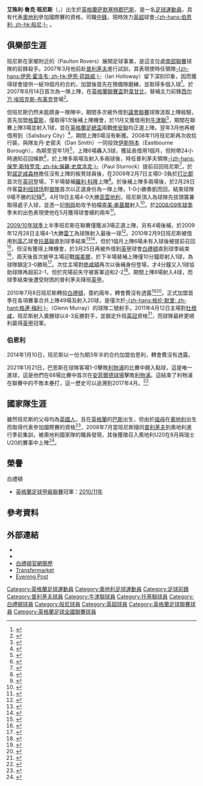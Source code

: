 {{NoteTA|G1=足球|G2=FAcup
|T=zh-hans:阿什利·巴恩斯; zh-hk:艾殊利·班尼斯; zh-tw:阿什利·巴恩斯
|1=zh-hans:阿什利; zh-hk:艾殊利; zh-tw:阿什利
|2=zh-hans:巴恩斯; zh-hk:班尼斯; zh-tw:巴恩斯
|3=zh-hans:阿什利·卢克·巴恩斯; zh-hk:艾殊利·魯克·班尼斯; zh-tw:阿什利·盧克·巴恩斯
|4=zh-hans:萨默塞特郡; zh-hk:森麻實郡; 
|5=zh-hans:西尔万·埃班克斯-布莱克; zh-hk:施雲·依賓斯-比歷克;
|6=zh-hans:莫利纽球场; zh-hk:摩連納斯球場;
|7=zh-hans:贾米·马凯尔; zh-hk:查美·麥基爾;
}}
{{Infobox football biography
|     playername = 艾殊利·班尼斯<br />''Ashley Barnes''
|          image = File:Ashley Barnes Brighton.jpg
|     image_size = 220px
|       fullname = Ashley Luke Barnes
|     birth_date = {{birth date and age|1989|10|30|df=y}}
|    birth_place = {{flagicon|ENG}} [[英格蘭|英格蘭]][[巴斯_(薩默塞特郡)|巴斯]]
|         height = {{height|ft=6|in=0}}<ref>{{cite web |language=en |date=2010-04-03 |url=http://www.pafc.co.uk/page/ProfilesDetail/0,,10364~39546,00.html |title=Ashley Barnes |publisher=''pafc.co.uk'' |accessdate=2010-04-02 |deadurl=yes |archiveurl=https://web.archive.org/web/20090522113134/http://www.pafc.co.uk/page/ProfilesDetail/0%2C%2C10364~39546%2C00.html |archivedate=2009-05-22 }}</ref>
|       position = [[前鋒_(足球)|前鋒]]
|    currentclub = [[伯恩利足球俱乐部|-{zh-hans:伯恩利; zh-hk:般尼;}-]]
|    clubnumber  = 10
|    youthyears1 = 2005–2007 
|    youthclubs1 = {{tsl|en|Paulton Rovers F.C.||保爾頓流浪}}
|         years1 = 2007–2010 
|         clubs1 = [[普利茅斯足球俱乐部|普利茅夫]]                       
|          caps1 = 22 
|         goals1 = 2
|         years2 = 2007      
|         clubs2 = → [[格雷斯竞技足球俱乐部|格雷斯]]                  
|          caps2 = 1  
|         goals2 = 0
|         years3 = 2007      
|         clubs3 = → [[牛津联足球俱乐部|牛津聯]]                   
|          caps3 = 3  
|         goals3 = 1
|         years4 = 2008      
|         clubs4 = → {{tsl|en|Salisbury City F.C.||沙尼斯貝利}}                 
|          caps4 = 5  
|         goals4 = 0
|         years5 = 2008–2009 
|         clubs5 = → [[伊斯特本市足球會|伊斯特本]]         
|          caps5 = 8  
|         goals5 = 5
|         years6 = 2010      
|         clubs6 = → [[托奎联足球俱乐部|托基聯]]                 
|          caps6 = 6  
|         goals6 = 0
|         years7 = 2010      
|         clubs7 = → [[布莱顿足球俱乐部|白禮頓]] 
|          caps7 = 8  
|         goals7 = 4
|         years8 = 2010–2014     
|         clubs8 = [[布莱顿足球俱乐部|白禮頓]]          
|          caps8 = 141
|         goals8 = 42
|         years9 = 2014–     
|         clubs9 = [[伯恩利足球俱乐部|-{zh-hans:伯恩利; zh-hk:般尼;}-]]         
|          caps9 = 202
|         goals9 = 44
| nationalyears1 = 2008
|  nationalteam1 = 奧地利U20
|  nationalcaps1 = 1
| nationalgoals1 = 0
|       pcupdate = 2021年2月17日
|       ntupdate = 
}}
'''艾殊利·魯克·班尼斯'''（{{lang-en|'''Ashley Luke Barnes'''}}，{{bd|1989年|10月30日|catidx=Barnes, Ashley}}）出生於[[英格蘭|英格蘭]][[萨默塞特郡|萨默塞特郡]][[巴斯_(薩默塞特郡)|巴斯]]，是一名[[足球|足球]][[運動員|運動員]]，具有代表[[奧地利國家足球隊|奧地利]]參加國際賽的資格，司職[[前鋒_(足球)|中鋒]]，現時效力[[英超|英超]]球會[[伯恩利足球俱乐部|-{zh-hans:伯恩利; zh-hk:般尼;}-]] 。

== 俱樂部生涯 ==
班尼斯在家鄉附近的{{tsl|en|Paulton Rovers F.C.||保爾頓流浪}}（Paulton Rovers）展開足球事業，是這支位處[[英格蘭足球南部聯賽|南部聯賽]]球隊的前鋒殺手。2007年3月他前赴[[普利茅斯足球俱乐部|普利茅夫]]進行試訓，其表現使時任領隊[[伊恩·霍洛韦|-{zh-hans:伊恩·霍洛韦; zh-hk:伊恩·荷路威;}-]]（Ian Holloway）留下深刻印象，因而獲得球會提供一紙18個月的合約，加盟後首先在預備隊磨練，並取得多個入球<ref>{{cite news |language=en |title=Paulton striker impresses Argyle |url=http://news.bbc.co.uk/sport1/hi/football/teams/p/plymouth_argyle/6347653.stm |publisher=''[[BBC_Sport|BBC Sport]]'' |date=2007-02-09 |accessdate=2008-10-01 |archive-date=2007-02-22 |archive-url=https://web.archive.org/web/20070222070537/http://news.bbc.co.uk/sport1/hi/football/teams/p/plymouth_argyle/6347653.stm |dead-url=no }}</ref>。於2007年8月14日首次為一隊上陣，在[[英格蘭聯賽盃|英格蘭聯賽盃]]對[[韦康比流浪者足球俱乐部|韋甘比]]，替補主力前鋒[[西尔万·埃班克斯-布莱克|西尔万·埃班克斯-布莱克]]登場<ref>{{cite news |language=en |title=Plymouth 2–1 Wycombe |url=http://news.bbc.co.uk/sport1/hi/football/league_cup/6941834.stm |publisher=''[[BBC_Sport|BBC Sport]]'' |date=2007-08-14 |accessdate=2008-10-01 |archive-date=2019-07-13 |archive-url=https://web.archive.org/web/20190713055245/http://news.bbc.co.uk/sport2/hi/football/league_cup/6941834.stm |dead-url=no }}</ref>。

但班尼斯仍然未能躋身一隊陣中，期間多次被外借到[[英格蘭足球議會聯賽|議會聯賽]]球隊汲取上陣經驗，首先加盟[[格雷斯竞技足球俱乐部|格雷斯]]，僅取得1次後補上陣機會，於11月又獲借用到[[牛津联足球俱乐部|牛津聯]]<ref>{{cite news |language=en |title=Oxford sign deadline day strikers |url=http://news.bbc.co.uk/sport1/hi/football/teams/o/oxford_utd/7107832.stm |publisher=''[[BBC_Sport|BBC Sport]]'' |date=2007-11-22 |accessdate=2008-10-01 |archive-date=2019-07-13 |archive-url=https://web.archive.org/web/20190713055245/http://news.bbc.co.uk/sport2/hi/football/teams/o/oxford_utd/7107832.stm |dead-url=no }}</ref>，期間在聯賽上陣3場並射入1球，並在[[英格蘭足總盃|英格蘭足總盃]]兩戰[[绍森德足球俱乐部|修安聯]]均正選上陣。翌年3月他再被借用到{{tsl|en|Salisbury City F.C.||沙尼斯貝利}}（Salisbury City）<ref>{{cite news |language=en |title=Salisbury bring in Barnes on loan |url=http://news.bbc.co.uk/sport1/hi/football/teams/s/salisbury/7285607.stm |publisher=''[[BBC_Sport|BBC Sport]]'' |date=2008-03-08 |accessdate=2008-10-01 |archive-date=2019-07-13 |archive-url=https://web.archive.org/web/20190713055245/http://news.bbc.co.uk/sport2/hi/football/teams/s/salisbury/7285607.stm |dead-url=no }}</ref>，期間上陣5場沒有斬獲。2008年11月班尼斯再次收拾行裝，與隊友丹·史密夫（Dan Smith）一同投效[[伊斯特本市足球會|伊斯特本]]（Eastbourne Borough），為期至翌年1月<ref>{{cite news |language=en |date=2008-11-27 |url=http://www.pafc.premiumtv.co.uk/page/NewsDetail/0,,10364~1468498,00.html |title=On the way |publisher=[[普利茅斯足球俱乐部|''pafc.co.uk'']] |accessdate=2008-11-27 |deadurl=yes |archiveurl=https://archive.is/20120805150108/http://www.pafc.premiumtv.co.uk/page/NewsDetail/0,,10364~1468498,00.html |archivedate=2012-08-05 }}</ref>，上陣6場轟入3球，獲延長借用1個月，但附帶24小時通知召回條款<ref>{{cite news |language=en |date=2009-01-05 |url=http://www.pafc.co.uk/page/NewsDetail/0,,10364~1509471,00.html |title=Loan extension |publisher=[[普利茅斯足球俱乐部|''pafc.co.uk'']] |accessdate=2009-01-06 |deadurl=yes |archiveurl=https://web.archive.org/web/20090430225040/http://www.pafc.co.uk/page/NewsDetail/0%2C%2C10364~1509471%2C00.html |archivedate=2009-04-30 }}</ref>，於上陣多兩場及射入多兩球後，時任普利茅夫領隊[[保罗·斯特罗克|-{zh-hans:保罗·斯特罗克; zh-hk:保羅·史度洛克;}-]]（Paul Sturrock）提前召回班尼斯<ref>{{cite news |language=en |date=2009-01-27 |url=http://www.pafc.co.uk/page/NewsDetail/0,,10364~1534218,00.html |title=Ashley called back |publisher=[[普利茅斯足球俱乐部|''pafc.co.uk'']] |accessdate=2009-01-28 |deadurl=yes |archiveurl=https://web.archive.org/web/20110722181904/http://www.pafc.co.uk/page/NewsDetail/0%2C%2C10364~1534218%2C00.html |archivedate=2011-07-22 }}</ref>，於對[[诺丁汉森林足球俱乐部|諾定咸森林]]擔任沒有上陣的板凳球員後，在2009年2月7日主場0-3負於[[德比郡足球俱乐部|打比郡]]首次在[[英冠|英冠]]登場，下半場替補[[羅利·科隆|羅利·科隆]]上陣<ref>{{cite news |language=en |url=http://news.bbc.co.uk/sport2/hi/football/eng_div_1/7867286.stm |title=Plymouth 0-3 Derby |publisher=''[[BBC_Sport|BBC Sport]]'' |date=2009-02-07 |accessdate=2011-09-26 |archive-date=2009-02-10 |archive-url=https://web.archive.org/web/20090210084735/http://news.bbc.co.uk/sport2/hi/football/eng_div_1/7867286.stm |dead-url=no }}</ref>。於後補上陣多兩場後，於2月28日作客[[莫利纽球场|莫利纽球场]]對[[伍尔弗汉普顿流浪足球俱乐部|狼隊]]首次以正選身份為一隊上陣，1-0小勝奏凱而回，結束球隊9場不勝的記錄<ref>{{cite news |language=en |url=http://news.bbc.co.uk/sport2/hi/football/eng_div_1/7899719.stm |title=Wolves 0-1 Plymouth |publisher=''[[BBC_Sport|BBC Sport]]'' |date=2009-02-28 |accessdate=2011-09-26 |archive-date=2009-03-02 |archive-url=https://web.archive.org/web/20090302094954/http://news.bbc.co.uk/sport2/hi/football/eng_div_1/7899719.stm |dead-url=no }}</ref>。4月19日主場4-0大勝[[考文垂足球俱乐部|高雲地利]]，班尼斯頂入為球隊先拔頭籌兼取得處子入球，並憑一記[[倒掛|倒掛]]助攻予拍檔[[查美·麥基爾|查美·麥基爾]]射入<ref>{{cite news |language=en |url=http://www.mirrorfootball.co.uk/match-centre/Plymouth-4-0-Coventry-Pilgrims-quick-off-the-mark-article40908.html |title=Plymouth 4-0 Coventry: Pilgrims quick off the mark |publisher=''mirrorfootball.co.uk'' |date=2009-04-12 |accessdate=2011-09-26 |archive-date=2010-11-09 |archive-url=https://web.archive.org/web/20101109173106/http://www.mirrorfootball.co.uk/match-centre/Plymouth-4-0-Coventry-Pilgrims-quick-off-the-mark-article40908.html |dead-url=no }}</ref>。於[[2008年至2009年英格蘭足球冠軍聯賽|2008/09年球季]]季末的出色表現使他在5月獲得球會續約兩年<ref>{{cite news |language=en |date=2009-05-06 |url=http://www.pafc.co.uk/page/NewsDetail/0,,10364~1645008,00.html |title=New deal for Ash |publisher=[[普利茅斯足球俱乐部|''pafc.co.uk'']] |accessdate=2010-02-14 |deadurl=yes |archiveurl=https://web.archive.org/web/20090509085952/http://www.pafc.co.uk/page/NewsDetail/0%2C%2C10364~1645008%2C00.html |archivedate=2009-05-09 }}</ref>。

[[普利茅夫2009年至2010年球季|2009/10年球季]]上半季班尼斯在聯賽僅獲派3場正選上陣，另有4場後補，於2009年12月28日主場4-1大勝[[雷丁足球俱乐部|雷丁]]為球隊射入最後一球<ref>{{cite news |language=en |url=http://news.bbc.co.uk/sport2/hi/football/eng_div_1/8426639.stm |title=Plymouth 4-1 Reading |publisher=''[[BBC_Sport|BBC Sport]]'' |date=2009-12-28 |accessdate=2011-09-26 |archive-date=2013-12-16 |archive-url=https://web.archive.org/web/20131216000817/http://news.bbc.co.uk/sport2/hi/football/eng_div_1/8426639.stm |dead-url=no }}</ref>。2010年2月9日班尼斯被借用到[[英乙|英乙]]球會[[托奎联足球俱乐部|托基聯]]直到球季結束<ref>{{cite news |language=en |date=2010-02-09 |url=http://www.pafc.co.uk/page/NewsDetail/0,,10364~1960089,00.html |title=Ash To Plainmoor |publisher=[[普利茅斯足球俱乐部|''pafc.co.uk'']] |accessdate=2010-02-14 |deadurl=yes |archiveurl=https://web.archive.org/web/20100212051251/http://www.pafc.co.uk/page/NewsDetail/0%2C%2C10364~1960089%2C00.html |archivedate=2010-02-12 }}</ref><ref>{{cite news |date=2010-02-10 |url=http://www.skysports.com/story/0,19528,12875_5935039,00.html |title=Barnes capture delights Buckle |publisher=''skysports.com'' |accessdate=2010-02-14 |archive-date=2010-03-17 |archive-url=https://web.archive.org/web/20100317023657/http://www.skysports.com/story/0,19528,12875_5935039,00.html |dead-url=no }}</ref>，但於1個月上陣6場未有入球後被提前召回<ref>{{cite news |language=en |date=2010-03-12 |url=http://www.pafc.co.uk/page/NewsDetail/0,,10364~1991607,00.html |title=Barnesy back |publisher=[[普利茅斯足球俱乐部|''pafc.co.uk'']] |accessdate=2010-03-12 |deadurl=yes |archiveurl=https://web.archive.org/web/20100315125536/http://www.pafc.co.uk/page/NewsDetail/0%2C%2C10364~1991607%2C00.html |archivedate=2010-03-15 }}</ref>，但沒有獲得上陣機會，於3月25日再被外借到[[英甲|英甲]]球會[[布莱顿足球俱乐部|白禮頓]]直到球季結束<ref>{{cite news |language=en |date=2010-03-25 |url=http://news.bbc.co.uk/sport1/hi/football/teams/b/brighton/8587183.stm |title=Brighton make double loan signing |publisher=''[[BBC_Sport|BBC Sport]]'' |accessdate=2010-04-02 |archive-date=2010-03-28 |archive-url=https://web.archive.org/web/20100328175237/http://news.bbc.co.uk/sport1/hi/football/teams/b/brighton/8587183.stm |dead-url=no }}</ref>，兩天後首次披甲主場迎戰[[特兰米尔流浪者足球俱乐部|燦美爾]]，於下半場替補上陣僅10分鐘即射入1球，為球隊鎖定3-0勝局<ref>{{cite news |language=en |date=2010-03-27 |url=http://news.bbc.co.uk/sport1/hi/football/eng_div_2/8568156.stm |title=Brighton 3–0 Tranmere |publisher=''[[BBC_Sport|BBC Sport]]'' |accessdate=2010-04-02 |archive-date=2010-04-01 |archive-url=https://web.archive.org/web/20100401054052/http://news.bbc.co.uk/sport1/hi/football/eng_div_2/8568156.stm |dead-url=no }}</ref>。次仗主場對[[南安普顿足球俱乐部|修咸頓]]再次以後補身份登場，才4分鐘又入1球協助球隊再超前2-1，但於完場前失守被客軍迫和2-2<ref>{{cite news |language=en |url=http://news.bbc.co.uk/sport2/hi/football/eng_div_2/8583070.stm |title=Brighton 2-2 Southampton |publisher=''[[BBC_Sport|BBC Sport]]'' |date=2010-04-01 |accessdate=2011-09-26 |archive-date=2010-04-11 |archive-url=https://web.archive.org/web/20100411231550/http://news.bbc.co.uk/sport2/hi/football/eng_div_2/8583070.stm |dead-url=no }}</ref>。期間上陣8場射入4球，而球季結束後遭受財困的普利茅夫降班[[英甲|英甲]]。

2010年7月8日班尼斯轉投[[布莱顿足球俱乐部|白禮頓]]，簽約兩年，轉會費沒有透露<ref>{{cite news |language=en |url=http://news.bbc.co.uk/sport2/hi/football/teams/b/brighton/8798718.stm |title=Brighton sign Ashley Barnes from Plymouth Argyle |publisher=''[[BBC_Sport|BBC Sport]]'' |date=2010-07-08 |accessdate=2011-09-26 |archive-date=2010-07-15 |archive-url=https://web.archive.org/web/20100715024905/http://news.bbc.co.uk/sport2/hi/football/teams/b/brighton/8798718.stm |dead-url=no }}</ref><ref>{{cite web |language=en |url=http://www.seagulls.co.uk/page/Latest/0,,10433~2086784,00.html |title=Barnes is back |publisher=[[布莱顿足球俱乐部|''seagulls.co.uk'']] |date=2010-07-08 |accessdate=2010-07-08 |deadurl=yes |archiveurl=https://web.archive.org/web/20100710184325/http://www.seagulls.co.uk/page/Latest/0%2C%2C10433~2086784%2C00.html |archivedate=2010-07-10 }}</ref>。正式加盟首季在各項賽事合共上陣49場及射入20球，是僅次於[[格伦·默里|-{zh-hans:格伦·默里; zh-hant:格連·梅利;}-]]（Glenn Murray）的球隊二號射手。2011年4月12日主場對[[达根汉姆和雷德布里奇足球俱乐部|杜根咸]]，班尼斯射入奠勝球以4-3反勝對手，並鎖定升班[[英冠|英冠]]資格<ref>{{cite web |language=en |title=Brighton 4–3 Dag & Red |url=http://news.bbc.co.uk/sport1/hi/football/12968187.stm |publisher=''[[BBC_Sport|BBC Sport]]'' |accessdate=2011-04-13 |date=2011-04-11 |archive-date=2011-04-13 |archive-url=https://web.archive.org/web/20110413033537/http://news.bbc.co.uk/sport1/hi/football/12968187.stm |dead-url=no }}</ref>，而球隊最終更順利贏得[[2010年至2011年英格蘭足球甲級聯賽|英甲]]冠軍。

=== 伯恩利 ===

2014年1月10日，班尼斯以一份为期3年半的合约加盟伯恩利，轉會費沒有透露。

2021年1月21日，巴恩斯在球隊客場1-0擊敗[[利物浦足球俱樂部|利物浦]]的比賽中踢入點球，這是唯一進球，這是他們在68場比賽中首次在[[安菲爾德球場|安菲爾德球場]]擊敗[[利物浦足球俱樂部|利物浦]]。這結束了利物浦在聯賽中的不敗本壘打，這一歷史可以追溯到2017年4月。<ref>{{cite news |url=https://www.bbc.com/sport/football/55657090 |title=Liverpool 0-1 Burnley: Ashley Barnes scores winner as Reds' unbeaten run ends |publisher=BBC Sport |date=2021-01-21|accessdate=2021-01-21}}</ref>

== 國家隊生涯 ==
雖然班尼斯的父母均為[[英國人|英國人]]，且在[[英格蘭|英格蘭]]的[[巴斯_(薩默塞特郡)|巴斯]]出生，但由於[[祖母|祖母]]在[[奧地利|奧地利]]出生而取得代表參加國際賽的資格<ref>{{cite news |language=en |date=2008-08-01 |url=http://paultonroversafc.co.uk/joomla/content/view/63/1/ |title=Ash Called Up For Austria |publisher=''paultonroversafc.co.uk'' |accessdate=2010-02-14 |deadurl=yes |archiveurl=https://web.archive.org/web/20110824034227/http://paultonroversafc.co.uk/joomla/content/view/63/1/ |archivedate=2011-08-24 }}</ref>，2008年7月當班尼斯隨同[[普利茅斯足球俱乐部|普利茅夫]]到奧地利進行季前集訓，被奧地利國家隊的職員發現，其後獲徵召入奧地利U20在8月與瑞士U20的賽事中上陣<ref>{{cite news |language=en |date=2008-08-01 |url=http://www.transfermarkt.at/de/news/22810/oefb-u20-kader-fuer-schweiz-test-mit-neuling-barnes.html |title=Barnes Called Up |publisher=''transfermarkt.at'' |accessdate=2010-02-14 |deadurl=yes |archiveurl=https://web.archive.org/web/20090916004024/http://www.transfermarkt.at/de/news/22810/oefb-u20-kader-fuer-schweiz-test-mit-neuling-barnes.html |archivedate=2009-09-16 }}</ref>。

== 榮譽 ==
;{{flagicon|ENG}} 白禮頓
* [[英格蘭足球甲級聯賽|英格蘭足球甲級聯賽]]冠軍：[[2010年至2011年英格蘭足球甲級聯賽|2010/11年]]

== 參考資料 ==
{{reflist|2}}

== 外部連結 ==
* {{Soccerway}}
* {{soccerbase|46576|艾殊利·班尼斯}}
* [https://web.archive.org/web/20110903231731/http://www.seagulls.co.uk/page/ProfilesDetail/0,,10433~39546,00.html 白禮頓官網簡歷]
* [https://web.archive.org/web/20100206211924/http://www.transfermarkt.co.uk/en/spieler/63200/ashley-barnes/profil.html Transfermarket]
* [http://www.thisisbristol.co.uk/news/Paulton-star-Barnes-wishes-old-club-good-luck-FA-Cup-tie/article-1490758-detail/article.html Evening Post]{{dead link|date=2018年5月 |bot=InternetArchiveBot |fix-attempted=yes }}

{{般尼球員名單}}

{{DEFAULTSORT:Barnes, Ashley}}
[[Category:英格蘭足球運動員|Category:英格蘭足球運動員]]
[[Category:奧地利足球運動員|Category:奧地利足球運動員]]
[[Category:足球前鋒|Category:足球前鋒]]
[[Category:普利茅夫球員|Category:普利茅夫球員]]
[[Category:牛津聯球員|Category:牛津聯球員]]
[[Category:托基聯球員|Category:托基聯球員]]
[[Category:白禮頓球員|Category:白禮頓球員]]
[[Category:般尼球員|Category:般尼球員]]
[[Category:英超球員|Category:英超球員]]
[[Category:英格蘭足球聯賽球員|Category:英格蘭足球聯賽球員]]
[[Category:英格蘭足球全國聯賽球員|Category:英格蘭足球全國聯賽球員]]